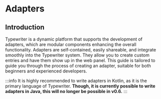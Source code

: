 # Adapters
## Introduction
Typewriter is a dynamic platform that supports the development of adapters, which are modular components enhancing the overall functionality.
Adapters are self-contained, easily shareable, and integrate smoothly into the Typewriter system.
They allow you to create custom entries and have them show up in the web panel.
This guide is tailored to guide you through the process of creating an adapter, suitable for both beginners and experienced developers.

:::info
It is highly recommended to write adapters in Kotlin, as it is the primary language of Typewriter. **Though, it is currently possible to write adapters in Java, this will no longer be possible in v0.6.**
:::
